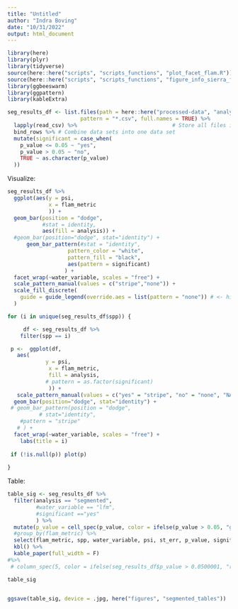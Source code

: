 ```yaml
---
title: "Untitled"
author: "Indra Boving"
date: "10/31/2022"
output: html_document
---
```

```r
library(here)
library(plyr)
library(tidyverse)
source(here::here("scripts", "scripts_functions", "plot_facet_flam.R"))
source(here::here("scripts", "scripts_functions", "figure_info_sierra_flammability.R"))
library(ggbeeswarm)
library(ggpattern)
library(kableExtra)
```


```r
seg_results_df <- list.files(path = here::here("processed-data", "analysis 2.0", "segmented_reg_all"),  # Identify all CSV files
                       pattern = "*.csv", full.names = TRUE) %>% 
  lapply(read_csv) %>%                              # Store all files in list
  bind_rows %>% # Combine data sets into one data set 
  mutate(significant = case_when(
    p_value <= 0.05 ~ "yes", 
    p_value > 0.05 ~ "no", 
    TRUE ~ as.character(p_value)
  ))
```

Visualize: 

```r
seg_results_df %>% 
  ggplot(aes(y = psi, 
             x = flam_metric
             )) + 
  geom_bar(position = "dodge", 
           #stat = identity,
           aes(fill = analysis)) +
  #geom_bar(position="dodge", stat="identity") +
      geom_bar_pattern(#stat = "identity",
                   pattern_color = "white",
                   pattern_fill = "black",
                   aes(pattern = significant)
                  ) + 
  facet_wrap(~water_variable, scales = "free") +
  scale_pattern_manual(values = c("stripe","none")) +
  scale_fill_discrete(
    guide = guide_legend(override.aes = list(pattern = "none")) # <- hide pattern
  )
```


```r
for (i in unique(seg_results_df$spp)) {

     df <- seg_results_df %>% 
    filter(spp == i)

 p <-  ggplot(df,
   aes(
            y = psi, 
             x = flam_metric, 
             fill = analysis, 
            # pattern = as.factor(significant)
             )) + 
   scale_pattern_manual(values = c("yes" = "stripe", "no" = "none", "NA" = "none")) +
  geom_bar(position="dodge", stat="identity") +
 # geom_bar_pattern(position = "dodge", 
          # stat="identity",
    #pattern = "stripe"
   # ) +
  facet_wrap(~water_variable, scales = "free") +
    labs(title = i)
 
 if (!is.null(p)) plot(p)
 
}
```
Table: 
```r
table_sig <- seg_results_df %>%
  filter(analysis == "segmented", 
         #water_variable == "lfm", 
         #significant =="yes"
         ) %>% 
  mutate(p_value = cell_spec(p_value, color = ifelse(p_value > 0.05, "green","red"))) %>% 
  #group_by(flam_metric) %>% 
  select(flam_metric, spp, water_variable, psi, st_err, p_value, significant) %>% 
  kbl() %>% 
  kable_paper(full_width = F) 
#%>%
 # column_spec(5, color = ifelse(seg_results_df$p_value > 0.0500001, "red", "green"))

table_sig


ggsave(table_sig, device = .jpg, here("figures", "segmented_tables"))
```

